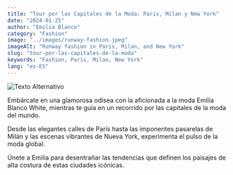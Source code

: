 ```yaml
---
title: "Tour por las Capitales de la Moda: Paris, Milan y New York"
date: "2024-01-25"
author: "Emilia Blanco"
category: "Fashion"
image: "../images/runway-fashion.jpeg"
imageAlt: "Runway fashion in Paris, Milan, and New York"
slug: "tour-por-las-capitales-de-la-moda"
keywords: "Fashion, Paris, Milan, New York"
lang: "es-ES"
---
```


![Texto Alternativo](../src/images/fashion-capitals.jpeg)

Embárcate en una glamorosa odisea con la aficionada a la moda Emilia Blanco White, mientras te guía en un recorrido por las capitales de la moda del mundo.

Desde las elegantes calles de París hasta las imponentes pasarelas de Milán y las escenas vibrantes de Nueva York, experimenta el pulso de la moda global.

Únete a Emilia para desentrañar las tendencias que definen los paisajes de alta costura de estas ciudades icónicas.